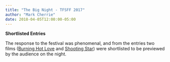 ```yaml
---
title: "The Big Night - TFSFF 2017"
author: "Mark Cherrie"
date: 2018-04-05T12:00:00-05:00
---
```


**Shortlisted Entries**

The response to the festival was phenomenal, and from the entries two films ([Burning Hot Love](https://www.youtube.com/watch?v=N3_MRdy1k1A) and [Shooting Star](https://www.youtube.com/watch?v=wMJH9Uu684I)) were shortlisted to be previewed by the audience on the night. 



